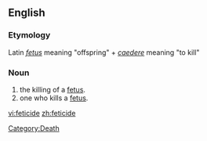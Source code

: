==English==

===Etymology===
Latin ''[[fetus#Latin|fetus]]'' meaning "offspring" + ''[[caedere]]'' meaning "to kill"

===Noun===
{{en-noun}}

# the killing of a [[fetus]].
# one who kills a [[fetus]].

[[Category:Death]]

[[vi:feticide]]
[[zh:feticide]]